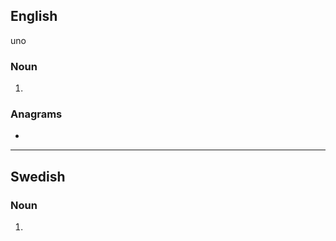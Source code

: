 ==English==
uno

===Noun===
{{head|en|noun plural form}}

# {{plural of|mink|lang=en}}

===Anagrams===
* {{anagrams|en|Minsk}}

----

==Swedish==

===Noun===
{{head|sv|noun form}}

# {{sv-noun-form-indef-gen|mink}}